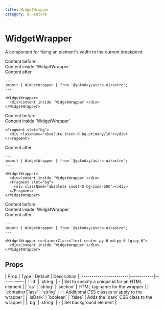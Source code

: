 ```yaml
---
title: WidgetWrapper
category: W.Feature
---
```



# WidgetWrapper

<SourceLink name="WidgetWrapper" />

A component for fixing an element's width to the current breakpoint.

<Demo title="Default">
  Content before
  <WidgetWrapper containerClass="bg-stripe">
    <div className="bg-card text-card-foreground">Content inside `WidgetWrapper`</div>
  </WidgetWrapper>
  Content after
</Demo>

```astro
---
import { WidgetWrapper } from '@yatoday/astro-ui/astro';
---

<WidgetWrapper>
  <div>Content inside `WidgetWrapper`</div>
</WidgetWrapper>
```

<Demo title="With background">
  Content before
  <WidgetWrapper>
    <div className="text-black/10 bg-stripe">
      <div className="text-card-foreground">Content inside `WidgetWrapper`</div>
    </div>

    <Fragment slot="bg">
      <div className="absolute inset-0 bg-primary/10"></div>
    </Fragment>

  </WidgetWrapper>
  Content after
</Demo>

```astro
---
import { WidgetWrapper } from '@yatoday/astro-ui/astro';
---

<WidgetWrapper>
  <div>Content inside `WidgetWrapper`</div>
  <Fragment slot="bg">
    <div className="absolute inset-0 bg-zinc-500"></div>
  </Fragment>
</WidgetWrapper>
```

<Demo title="With CSS classes">
  Content before
  <WidgetWrapper containerClass="text-center py-6 md:py-6 lg:py-6 bg-stripe">
    <div className="p-6 bg-card text-card-foreground border border-input">Content inside `WidgetWrapper`</div>
  </WidgetWrapper>
  Content after
</Demo>

```astro
---
import { WidgetWrapper } from '@yatoday/astro-ui/astro';
---

<WidgetWrapper containerClass="text-center py-6 md:py-6 lg:py-6">
  <div>Content inside `WidgetWrapper`</div>
</WidgetWrapper>
```

## Props

<div className="overflow-x-auto">
  <div className="min-w-xl">
    | Prop | Type | Default | Description |
    |-----------|------------|------------|------------| 
    | `id` | `string` | - | Set to specify a unique id for an HTML element | 
    | `as` | `string` | `section` | HTML tag name for the wrapper | 
    | `containerClass` | `string` | - | Additional CSS classes to apply to the wrapper | 
    | `isDark` | `boolean` | `false` | Adds the `dark` CSS class to the wrapper | 
    | `bg` | `string` | - | Set background element |
  </div>
</div>
